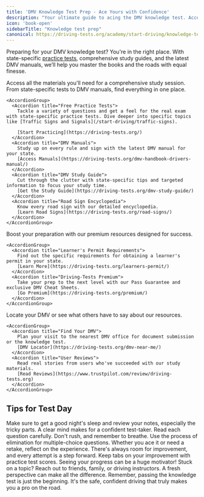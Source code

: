 ```yaml
---
title: 'DMV Knowledge Test Prep - Ace Yours with Confidence'
description: "Your ultimate guide to acing the DMV knowledge test. Access free practice tests, state-specific study guides, DMV manuals, and expert tips. Prepare smart with Driving-Tests.org and drive away with your learner's permit. Ready, set, pass!"
icon: 'book-open'
sidebarTitle: "Knowledge test prep"
canonical: https://driving-tests.org/academy/start-driving/knowledge-test
---
```


Preparing for your DMV knowledge test? You're in the right place. With state-specific [practice tests](https://driving-tests.org/best-dmv-practice-test-app/), comprehensive study guides, and the latest DMV manuals, we’ll help you master the books and the roads with equal finesse.

<Tabs>
  <Tab title="Study Resources">
    Access all the materials you'll need for a comprehensive study session. From state-specific tests to DMV manuals, find everything in one place.
    
    <AccordionGroup>
      <Accordion title="Free Practice Tests">
        Tackle a variety of questions and get a feel for the real exam with state-specific practice tests. Dive deeper into specific topics like [Traffic Signs and Signals](/start-driving/traffic-signs).

        [Start Practicing](https://driving-tests.org/)
      </Accordion>
      <Accordion title="DMV Manuals">
        Study up on every rule and sign with the latest DMV manual for your state.
        [Access Manuals](https://driving-tests.org/dmv-handbook-drivers-manual/)
      </Accordion>
      <Accordion title="DMV Study Guide">
        Cut through the clutter with state-specific tips and targeted information to focus your study time.
        [Get the Study Guide](https://driving-tests.org/dmv-study-guide/)
      </Accordion>
      <Accordion title="Road Sign Encyclopedia">
        Know every road sign with our detailed encyclopedia.
        [Learn Road Signs](https://driving-tests.org/road-signs/)
      </Accordion>
    </AccordionGroup>
  </Tab>
  
  <Tab title="Prep Programs">
    Boost your preparation with our premium resources designed for success.
    
    <AccordionGroup>
      <Accordion title="Learner's Permit Requirements">
        Find out the specific requirements for obtaining a learner's permit in your state.
        [Learn More](https://driving-tests.org/learners-permit/)
      </Accordion>
      <Accordion title="Driving-Tests Premium">
        Take your prep to the next level with our Pass Guarantee and exclusive DMV Cheat Sheets.
        [Go Premium](https://driving-tests.org/premium/)
      </Accordion>
    </AccordionGroup>
  </Tab>
  
  <Tab title="Support & Feedback">
    Locate your DMV or see what others have to say about our resources.
    
    <AccordionGroup>
      <Accordion title="Find Your DMV">
        Plan your visit to the nearest DMV office for document submission or the knowledge test.
        [DMV Locator](https://driving-tests.org/dmv-near-me/)
      </Accordion>
      <Accordion title="User Reviews">
        Read real stories from users who've succeeded with our study materials.
        [Read Reviews](https://www.trustpilot.com/review/driving-tests.org)
      </Accordion>
    </AccordionGroup>
  </Tab>
</Tabs>


## Tips for Test Day

<AccordionGroup>
  <Accordion title="Before the Test">
    Make sure to get a good night's sleep and review your notes, especially the tricky parts. A clear mind makes for a confident test-taker.
  </Accordion>
  <Accordion title="During the Test">
    Read each question carefully. Don't rush, and remember to breathe. Use the process of elimination for multiple-choice questions.
  </Accordion>
  <Accordion title="After the Test">
    Whether you ace it or need a retake, reflect on the experience. There's always room for improvement, and every attempt is a step forward.
  </Accordion>
</AccordionGroup>

<CardGroup cols={2}>
  <Card title="Track Your Progress" icon="chart-bar">
    Keep tabs on your improvement with practice test scores. Seeing your progress can be a huge motivator!
  </Card>
  <Card title="Ask for Help" icon="question">
    Stuck on a topic? Reach out to friends, family, or driving instructors. A fresh perspective can make all the difference.
  </Card>
</CardGroup>

<Note>
Remember, passing the knowledge test is just the beginning. It's the safe, confident driving that truly makes you a pro on the road.
</Note>
